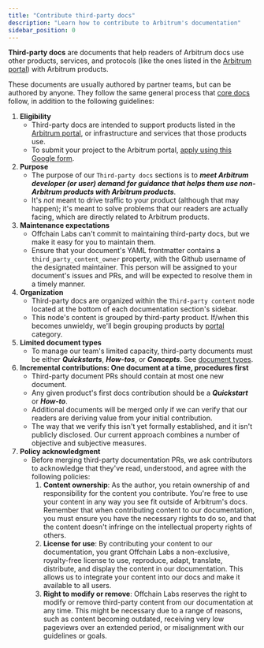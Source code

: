 ```yaml
---
title: "Contribute third-party docs"
description: "Learn how to contribute to Arbitrum's documentation"
sidebar_position: 0
---
```



<PublicPreviewBannerPartial />

**Third-party docs** are documents that help readers of Arbitrum docs use other products, services, and protocols (like the ones listed in the [Arbitrum portal](https://portal.arbitrum.io/)) with Arbitrum products.

These documents are usually authored by partner teams, but can be authored by anyone. They follow the same general process that [core docs](/contribute.md#add-a-new-core-document) follow, in addition to the following guidelines:

1.  **Eligibility**
    - Third-party docs are intended to support products listed in the [Arbitrum portal](https://portal.arbitrum.io/), or infrastructure and services that those products use.
    - To submit your project to the Arbitrum portal, [apply using this Google form](@portalApplicationForm@).
2.  **Purpose**
    - The purpose of our `Third-party docs` sections is to **_meet Arbitrum developer (or user) demand for guidance that helps them use non-Arbitrum products with Arbitrum products_**.
    - It's _not_ meant to drive traffic to your product (although that may happen); it's meant to solve problems that our readers are actually facing, which are directly related to Arbitrum products.
3.  **Maintenance expectations**
    - Offchain Labs can't commit to maintaining third-party docs, but we make it easy for you to maintain them.
    - Ensure that your document's YAML frontmatter contains a `third_party_content_owner` property, with the Github username of the designated maintainer. This person will be assigned to your document's issues and PRs, and will be expected to resolve them in a timely manner.
4.  **Organization**
    - Third-party docs are organized within the `Third-party content` node located at the bottom of each documentation section's sidebar.
    - This node's content is grouped by third-party product. If/when this becomes unwieldy, we'll begin grouping products by [portal](https://portal.arbitrum.io/) category.
5.  **Limited document types**
    - To manage our team's limited capacity, third-party documents must be either **_Quickstarts_**, **_How-tos_**, or **_Concepts_**. See [document types](/contribute.md#document-type-conventions).
6.  **Incremental contributions: One document at a time, procedures first**
    - Third-party document PRs should contain at most one new document.
    - Any given product's first docs contribution should be a **_Quickstart_** or **_How-to_**.
    - Additional documents will be merged only if we can verify that our readers are deriving value from your initial contribution.
    - The way that we verify this isn't yet formally established, and it isn't publicly disclosed. Our current approach combines a number of objective and subjective measures.
7.  **Policy acknowledgment**
    - Before merging third-party documentation PRs, we ask contributors to acknowledge that they've read, understood, and agree with the following policies:
      1. **Content ownership**: As the author, you retain ownership of and responsibility for the content you contribute. You're free to use your content in any way you see fit outside of Arbitrum's docs. Remember that when contributing content to our documentation, you must ensure you have the necessary rights to do so, and that the content doesn't infringe on the intellectual property rights of others.
      2. **License for use**: By contributing your content to our documentation, you grant Offchain Labs a non-exclusive, royalty-free license to use, reproduce, adapt, translate, distribute, and display the content in our documentation. This allows us to integrate your content into our docs and make it available to all users.
      3. **Right to modify or remove**: Offchain Labs reserves the right to modify or remove third-party content from our documentation at any time. This might be necessary due to a range of reasons, such as content becoming outdated, receiving very low pageviews over an extended period, or misalignment with our guidelines or goals.
